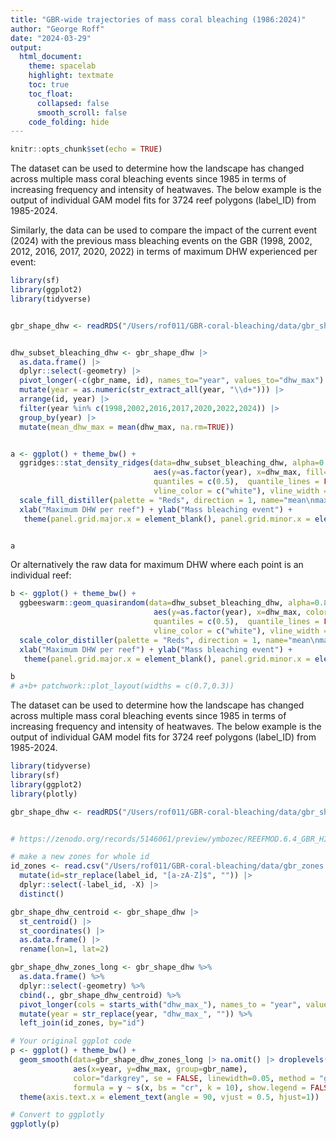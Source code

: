 ```yaml
---
title: "GBR-wide trajectories of mass coral bleaching (1986:2024)"
author: "George Roff"
date: "2024-03-29"
output:
  html_document:
    theme: spacelab
    highlight: textmate
    toc: true
    toc_float:
      collapsed: false
      smooth_scroll: false
    code_folding: hide
---
```


```r
knitr::opts_chunk$set(echo = TRUE)
```



The dataset can be used to determine how the landscape has changed across multiple mass coral bleaching events since 1985 in terms of increasing frequency and intensity of heatwaves. The below example is the output of individual GAM model fits for 3724 reef polygons (label_ID) from 1985-2024.

Similarly, the data can be used to compare the impact of the current event (2024) with the previous mass bleaching events on the GBR (1998, 2002, 2012, 2016, 2017, 2020, 2022) in terms of maximum DHW experienced per event:

```r
library(sf)
library(ggplot2)
library(tidyverse)


gbr_shape_dhw <- readRDS("/Users/rof011/GBR-coral-bleaching/data/gbr_shape_dhw.RDS")


dhw_subset_bleaching_dhw <- gbr_shape_dhw |> 
  as.data.frame() |> 
  dplyr::select(-geometry) |> 
  pivot_longer(-c(gbr_name, id), names_to="year", values_to="dhw_max") |> 
  mutate(year = as.numeric(str_extract_all(year, "\\d+"))) |> 
  arrange(id, year) |> 
  filter(year %in% c(1998,2002,2016,2017,2020,2022,2024)) |> 
  group_by(year) |> 
  mutate(mean_dhw_max = mean(dhw_max, na.rm=TRUE))


a <- ggplot() + theme_bw() + 
  ggridges::stat_density_ridges(data=dhw_subset_bleaching_dhw, alpha=0.8, scale=1.2, size=0.3,
                                aes(y=as.factor(year), x=dhw_max, fill=mean_dhw_max), rel_min_height=0.00001,
                                quantiles = c(0.5),  quantile_lines = FALSE, quantile_fun = mean,
                                vline_color = c("white"), vline_width = 2, show.legend=FALSE) +
  scale_fill_distiller(palette = "Reds", direction = 1, name="mean\nmax_DHW\nper reef") +
  xlab("Maximum DHW per reef") + ylab("Mass bleaching event") +
   theme(panel.grid.major.x = element_blank(), panel.grid.minor.x = element_blank())


a

```


Or alternatively the raw data for maximum DHW where each point is an individual reef:

```r


b <- ggplot() + theme_bw() + 
  ggbeeswarm::geom_quasirandom(data=dhw_subset_bleaching_dhw, alpha=0.8, scale=1.2, size=0.3, method="tukeyDense",
                                aes(y=as.factor(year), x=dhw_max, color=dhw_max) , rel_min_height=0.00001,
                                quantiles = c(0.5),  quantile_lines = FALSE, quantile_fun = mean,
                                vline_color = c("white"), vline_width = 2, show.legend=FALSE) +
  scale_color_distiller(palette = "Reds", direction = 1, name="mean\nmax_DHW\nper reef") +
  xlab("Maximum DHW per reef") + ylab("Mass bleaching event") +
   theme(panel.grid.major.x = element_blank(), panel.grid.minor.x = element_blank())

b
# a+b+ patchwork::plot_layout(widths = c(0.7,0.3))

```


The dataset can be used to determine how the landscape has changed across multiple mass coral bleaching events since 1985 in terms of increasing frequency and intensity of heatwaves. The below example is the output of individual GAM model fits for 3724 reef polygons (label_ID) from 1985-2024.

```r
library(tidyverse)
library(sf)
library(ggplot2)
library(plotly)

gbr_shape_dhw <- readRDS("/Users/rof011/GBR-coral-bleaching/data/gbr_shape_dhw.RDS")


# https://zenodo.org/records/5146061/preview/ymbozec/REEFMOD.6.4_GBR_HINDCAST_ANALYSES-v1.0.0.zip

# make a new zones for whole id
id_zones <- read.csv("/Users/rof011/GBR-coral-bleaching/data/gbr_zones.csv") |>
  mutate(id=str_replace(label_id, "[a-zA-Z]$", "")) |>
  dplyr::select(-label_id, -X) |>
  distinct()

gbr_shape_dhw_centroid <- gbr_shape_dhw |>
  st_centroid() |>
  st_coordinates() |>
  as.data.frame() |>
  rename(lon=1, lat=2)

gbr_shape_dhw_zones_long <- gbr_shape_dhw %>%
  as.data.frame() %>%
  dplyr::select(-geometry) %>%
  cbind(., gbr_shape_dhw_centroid) %>%
  pivot_longer(cols = starts_with("dhw_max_"), names_to = "year", values_to = "dhw_max") %>%
  mutate(year = str_replace(year, "dhw_max_", "")) %>%
  left_join(id_zones, by="id")

# Your original ggplot code
p <- ggplot() + theme_bw() + 
  geom_smooth(data=gbr_shape_dhw_zones_long |> na.omit() |> droplevels(), 
              aes(x=year, y=dhw_max, group=gbr_name), 
              color="darkgrey", se = FALSE, linewidth=0.05, method = "gam", 
              formula = y ~ s(x, bs = "cr", k = 10), show.legend = FALSE) +
  theme(axis.text.x = element_text(angle = 90, vjust = 0.5, hjust=1))

# Convert to ggplotly
ggplotly(p)

```


